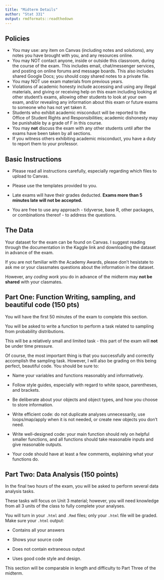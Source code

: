 ```yaml
---
title: "Midterm Details"
author: "Stat 331"
output: rmdformats::readthedown
---
```


## Policies


  * You may use: any item on Canvas (including notes and solutions), any notes you have brought with you, and any resources online.  
  * You may NOT contact anyone, inside or outside this classroom, during the course of the exam.  This includes email, chat/messenger services, and posting on online forums and message boards. This also includes shared Google Docs; you should copy shared notes to a private file.
  * You may NOT use exam materials from previous years.
  * Violations of academic honesty include accessing and using any illegal materials, and giving or receiving help on this exam including looking at other student's exams, allowing other students to look at your own exam, and/or revealing any information about this exam or future exams to someone who has not yet taken it.
  *  Students who exhibit academic misconduct will be reported to the Office of Student Rights
and Responsibilities; academic dishonesty may be punishable by a grade of F in this course.
  * You may **not** discuss the exam with any other students until after the exams have been taken by all sections.
  * If you witness others exhibiting academic misconduct, you have a duty to report them to your
professor.

## Basic Instructions

 *  Please read all instructions carefully, especially regarding which files to upload to Canvas.
 
 *  Please use the templates provided to you.
 
 *  Late exams will have their grades deducted.  **Exams more than 5 minutes late will not be accepted.**
 
 *  You are free to use any approach - tidyverse, base R, other packages, or combinations thereof - to address the questions.

## The Data

Your dataset for the exam can be found on Canvas.  I suggest reading through the documentation in the Kaggle link and downloading the dataset in advance of the exam.

If you are not familiar with the Academy Awards, please don't hesistate to ask me or your classmates questions about the information in the dataset. 

However, any *coding work* you do in advance of the midterm may **not be shared** with your clasmates.


## Part One: Function Writing, sampling, and beautiful code (150 pts)

You will have the first 50 minutes of the exam to complete this section.

You will be asked to write a function to perform a task related to sampling from probability distributions.

This will be a relatively small and limited task - this part of the exam will **not** be under time pressure.


Of course, the most important thing is that you successfully and correctly accomplish the sampling task. However, I will also be grading on this being perfect, beautiful code.  You should be sure to:

* Name your variables and functions reasonably and informatively.

* Follow style guides, especially with regard to white space, parentheses, and brackets.

* Be deliberate about your objects and object types, and how you choose to store information.

* Write efficient code: do not duplicate analyses unnecessarily, use loops/map/apply when it is not needed, or create new objects you don't need.

* Write well-designed code: your main function should rely on helpful smaller functions, and all functions should take reasonable inputs and give reasonable outputs.

* Your code should have at least a few comments, explaining what your functions do.



## Part Two: Data Analysis (150 points)

In the final two hours of the exam, you will be asked to perform several data analysis tasks.

These tasks will focus on Unit 3 material; however, you will need knowledge from all 3 units of the class to fully complete your analyses.

You will turn in your `.html` and `.Rmd` files; only your `.html` file will be graded.  Make sure your `.html` output:

* Contains all your answers

* Shows your source code

* Does not contain extraneous output

* Uses good code style and design.


This section will be comparable in length and difficulty to Part Three of the midterm.
